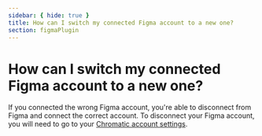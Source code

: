 ```yaml
---
sidebar: { hide: true }
title: How can I switch my connected Figma account to a new one?
section: figmaPlugin
---
```


# How can I switch my connected Figma account to a new one?

If you connected the wrong Figma account, you're able to disconnect from Figma and connect the correct account. To disconnect your Figma account, you will need to go to your [Chromatic account settings](https://www.chromatic.com/profile).
